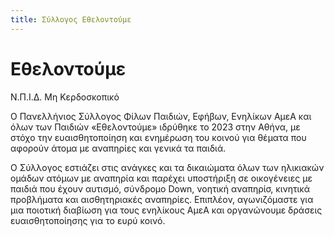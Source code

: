 ```yaml
---
title: Σύλλογος Εθελοντούμε
---
```


# Εθελοντούμε
Ν.Π.Ι.Δ. Μη Κερδοσκοπικό

Ο Πανελλήνιος Σύλλογος Φίλων Παιδιών, Εφήβων, Ενηλίκων ΑμεΑ και όλων των Παιδιών «Εθελοντούμε» ιδρύθηκε το 2023 στην Αθήνα, με στόχο την ευαισθητοποίηση και ενημέρωση του κοινού για θέματα που αφορούν άτομα με αναπηρίες και γενικά τα παιδιά.

Ο Σύλλογος εστιάζει στις ανάγκες και τα δικαιώματα όλων των ηλικιακών ομάδων ατόμων με αναπηρία και παρέχει υποστήριξη σε οικογένειες με παιδιά που έχουν αυτισμό, σύνδρομο Down, νοητική αναπηρίσ, κινητικά προβλήματα και αισθητηριακές αναπηρίες. Επιπλέον, αγωνιζόμαστε για μια ποιοτική διαβίωση για τους ενηλίκους ΑμεΑ και οργανώνουμε δράσεις ευαισθητοποίησης για το ευρύ κοινό.
